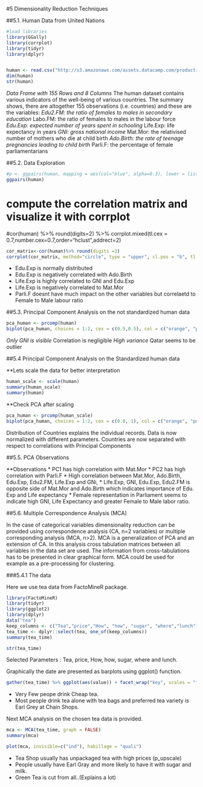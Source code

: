 #5  Dimensionality Reduction Techniques

##5.1. Human Data from United Nations 


```r
#load libraries
library(GGally)
library(corrplot)
library(tidyr)
library(dplyr)
```


```r
```

```r
human <- read.csv("http://s3.amazonaws.com/assets.datacamp.com/production/course_2218/datasets/human2.txt", header = TRUE)
dim(human)
str(human)
```
*Data Frame with 155 Rows and 8 Columns
*The human dataset contains various indicators of the well-being of various countries. The summary shows, there are altogether 155 observations (i.e. countries) and these are the variables:
*Edu2.FM: the ratio of females to males in secondary education
*Labo.FM: the ratio of females to males in the labour force
*Edu.Exp: expected number of years spent in schooling
*Life.Exp: life expectancy in years
*GNI: gross national income
*Mat.Mor: the relativised number of mothers who die at child birth
*Ado.Birth: the rate of teenage pregnancies leading to child birth
*Parli.F: the percentage of female parliamentarians



##5.2. Data Exploration 
```r
#p <- ggpairs(human, mapping = aes(col="blue", alpha=0.3), lower = list(combo = wrap("facethist", bins = 20)))
ggpairs(human)
```
# compute the correlation matrix and visualize it with corrplot
#cor(human) %>% round(digits=2) %>% corrplot.mixed(tl.cex = 0.7,number.cex=0.7,order="hclust",addrect=2)
```r
cor_matrix<-cor(human)%>% round(digits =2)
corrplot(cor_matrix, method="circle", type = "upper", cl.pos = "b", tl.pos = "d", tl.cex = 0.6)
```
* Edu.Exp is normally distributed
* Edu.Exp is negatively correlated with Ado.Birth 
* Life.Exp is highly correlated to GNI and Edu.Exp 
* Life.Exp is negatively correlated to Mat.Mor
* Parli.F doesnt have much impact on the other variables but correlaetd to Female to Male labour ratio

##5.3. Principal Component Analysis on the not standardized human data

```r

pca_human <- prcomp(human)
biplot(pca_human, choices = 1:2, cex = c(0.5,0.5), col = c("orange", "purple"), main="Biplot of the first two principal components for the unscaled data")
```
*Only GNI is visible
*Correlation is negligible
*High variance
*Qatar seems to be outlier

##5.4 Principal Component Analysis on the Standardized human data

**Lets scale the data for better interpretation

```r
human_scale <- scale(human)
summary(human_scale)
summary(human)
```

**Check PCA after scaling

```r
pca_human <- prcomp(human_scale)
biplot(pca_human, choices = 1:2, cex = c(0.8, 1), col = c("orange", "purple"), main="Biplot of the first two principal components for the scaled data")
```

Distribution of Countries explains the individual records. Data is now normalized with different parameters. Countries are now separated with respect to correlations with Principal Components

##5.5. PCA Observations

**Observations
* PC1 has high correlation with Mat.Mor
* PC2 has high correlation with Parli.F
* High correlation between Mat.Mor, Ado.Birth, Edu.Exp, Edu2.FM, Life.Exp and GNi, 
* Life.Exp, GNI, Edu.Exp, Edu2.FM is opposite side of Mat.Mor and Ado.Birth which indicates importance of Edu. Exp and Life expectancy
* Female representation in Parliament seems to indicate high GNI, Life Expectancy and greater Female to Male labor ratio.


##5.6. Multiple Correspondence Analysis (MCA)

In the case of categorical variables dimensionality reduction can be provided using correspondence analysis (CA, n=2 variables) or multiple corresponding analysis (MCA, n>2). MCA is a generalization of PCA and an extension of CA. In this analysis cross tabulation matrices between all variables in the data set are used. The information from cross-tabulations has to be presented in clear graphical form. MCA could be used for example as a pre-processing for clustering.


###5.4.1 The data

Here we use tea data from FactoMineR package.
```r
library(FactoMineR)
library(tidyr)
library(ggplot2)
library(dplyr)
data("tea")
keep_columns <- c("Tea","price","How", "how", "sugar", "where","lunch")
tea_time <- dplyr::select(tea, one_of(keep_columns))
summary(tea_time)
```

```r
str(tea_time)
```
Selected Parameters : Tea, price, How, how, sugar, where and lunch.

Graphically the date are presented as barplots using ggplot() function.
```r
gather(tea_time) %>% ggplot(aes(value)) + facet_wrap("key", scales = "free") + geom_bar()+theme(axis.text.x = element_text(angle = 45, hjust = 1, size = 8)) 
```
* Very Few peope drink Cheap tea.
* Most people drink tea alone with tea bags and preferred tea variety is Earl Grey at Chain Shops.

Next MCA analysis on the chosen tea data is provided.
```r
mca <- MCA(tea_time, graph = FALSE)
summary(mca)
```

```r
plot(mca, invisible=c("ind"), habillage = "quali")
```

* Tea Shop usually has unpackaged tea with high prices (p_upscale)
* People usually have Earl Gray and more likely to have it with sugar and milk. 
* Green Tea is cut from all..(Explains a lot)

